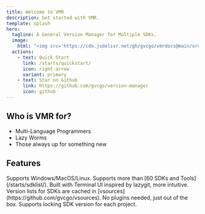 ```yaml
---
title: Welcome to VMR
description: Get started with VMR.
template: splash
hero:
  tagline: A General Version Manager for Multiple SDKs.
  image:
    html: "<img src='https://cdn.jsdelivr.net/gh/gvcgo/vmrdocs@main/src/assets/vmr.gif' />"
  actions:
    - text: Quick Start
      link: /starts/quickstart/
      icon: right-arrow
      variant: primary
    - text: Star on Github
      link: https://github.com/gvcgo/version-manager
      icon: github
---
```


## Who is VMR for?

- Multi-Language Programmers
- Lazy Worms
- Those always up for something new


## Features

<CardGrid>
	<Card title="Cross-platform" icon="list-format">
		Supports Windows/MacOS/Linux.
	</Card>
	<Card title="Supports multi SDKs" icon="list-format">
		Supports more than [60 SDKs and Tools](/starts/sdklist/).
	</Card>
	<Card title="Easy to use" icon="list-format">
		Built with Terminal UI inspired by lazygit, more intuitive.
	</Card>
	<Card title="Fast & Stable" icon="rocket">
		Version lists for SDKs are cached in [vsources](https://github.com/gvcgo/vsources).
	</Card>
	<Card title="No plugins needed" icon="puzzle">
		No plugins needed, just out of the box.
	</Card>
	<Card title="Lock SDK version for a project" icon="seti:lock">
		Supports locking SDK version for each project.
	</Card>
</CardGrid>
